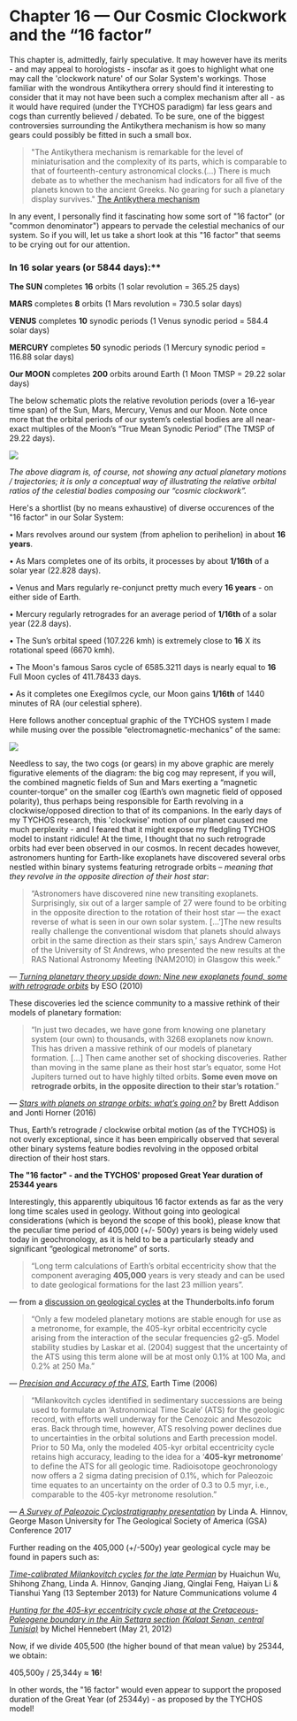 Chapter 16 — Our Cosmic Clockwork and the “16 factor”
=====================================================

This chapter is, admittedly, fairly speculative. It may however have its merits - and may appeal to horologists - insofar as it goes to highlight what one may call the 'clockwork nature' of our Solar System's workings. Those familiar with the wondrous Antikythera orrery should find it interesting to consider that it may not have been such a complex mechanism after all - as it would have required (under the TYCHOS paradigm) far less gears and cogs than currently believed / debated. To be sure, one of the biggest controversies surrounding the Antikythera mechanism is how so many gears could possibly be fitted in such a small box.

>"The Antikythera mechanism is remarkable for the level of miniaturisation and the complexity of its parts, which is comparable to that of fourteenth-century astronomical clocks.(...) There is much debate as to whether the mechanism had indicators for all five of the planets known to the ancient Greeks. No gearing for such a planetary display survives."
[The Antikythera mechanism](https://en.wikipedia.org/wiki/Antikythera_mechanism)

In any event, I personally find it fascinating how some sort of "16 factor" (or "common denominator") appears to pervade the celestial mechanics of our system. So if you will, let us take a short look at this "16 factor" that seems to be crying out for our attention.       


### In 16 solar years (or 5844 days):**

**The SUN**  completes **16** orbits (1 solar revolution = 365.25 days)

**MARS**  completes **8** orbits (1 Mars revolution = 730.5 solar days)

**VENUS**  completes **10** synodic periods (1 Venus synodic period = 584.4 solar days)

**MERCURY**  completes **50** synodic periods (1 Mercury synodic period = 116.88 solar days)

**Our MOON**  completes **200** orbits around Earth (1 Moon TMSP = 29.22 solar days)

The below schematic plots the relative revolution periods (over a 16-year time span) of the Sun, Mars, Mercury, Venus and our Moon. Note once more that the orbital periods of our system’s celestial bodies are all near-exact multiples of the Moon’s “True Mean Synodic Period” (The TMSP of 29.22 days).

![](https://www.tychos.info/book_imagery/067_16_SOLAR%20YEARS_01.jpg)

_The above diagram is, of course, not showing any actual planetary motions / trajectories; it is only a conceptual way of illustrating the relative orbital ratios of the celestial bodies composing our “cosmic clockwork”._

Here's a shortlist (by no means exhaustive) of diverse occurences of the "16 factor" in our Solar System:

• Mars revolves around our system (from aphelion to perihelion) in about **16 years**.

• As Mars completes one of its orbits, it processes by about **1/16th** of a solar year (22.828 days).

• Venus and Mars regularly re-conjunct pretty much every **16 years** - on either side of Earth.

• Mercury regularly retrogrades for an average period of **1/16th** of a solar year (22.8 days).

• The Sun’s orbital speed (107.226 kmh) is extremely close to **16** X its rotational speed (6670 kmh).

• The Moon's famous Saros cycle of 6585.3211 days is nearly equal to **16** Full Moon cycles of 411.78433 days.

• As it completes one Exegilmos cycle, our Moon gains **1/16th** of 1440 minutes of RA (our celestial sphere).


Here follows another conceptual graphic of the TYCHOS system I made while musing over the possible “electromagnetic-mechanics” of the same:

![](https://www.tychos.info/book_imagery/068_COGS_05.jpg)

Needless to say, the two cogs (or gears) in my above graphic are merely figurative elements of the diagram: the big cog may represent, if you will, the combined magnetic fields of Sun and Mars exerting a “magnetic counter-torque” on the smaller cog (Earth’s own magnetic field of opposed polarity), thus perhaps being responsible for Earth revolving in a clockwise/opposed direction to that of its companions. In the early days of my TYCHOS research, this 'clockwise' motion of our planet caused me much perplexity - and I feared that it might expose my fledgling TYCHOS model to instant ridicule! At the time, I thought that no such retrograde orbits had ever been observed in our cosmos. In recent decades however, astronomers hunting for Earth-like exoplanets have discovered several orbs nestled within binary systems featuring retrograde orbits – _meaning that they revolve in the opposite direction of their host star_:

> “Astronomers have discovered nine new transiting exoplanets. Surprisingly, six out of a larger sample of 27 were found to be orbiting in the opposite direction to the rotation of their host star — the exact reverse of what is seen in our own solar system. \[…’\]The new results really challenge the conventional wisdom that planets should always orbit in the same direction as their stars spin,’ says Andrew Cameron of the University of St Andrews, who presented the new results at the RAS National Astronomy Meeting (NAM2010) in Glasgow this week.”

— _[Turning planetary theory upside down: Nine new exoplanets found, some with retrograde orbits](https://www.tychos.info/citation/073A_Star-spin.htm)_ by ESO (2010)

These discoveries led the science community to a massive rethink of their models of planetary formation:

> “In just two decades, we have gone from knowing one planetary system (our own) to thousands, with 3268 exoplanets now known. This has driven a massive rethink of our models of planetary formation. \[…\] Then came another set of shocking discoveries. Rather than moving in the same plane as their host star’s equator, some Hot Jupiters turned out to have highly tilted orbits. **Some even move on retrograde orbits, in the opposite direction to their star’s rotation**.”

— [_Stars with planets on strange orbits: what’s going on?_](https://www.tychos.info/citation/073B_Strange-orbits.htm) by Brett Addison and Jonti Horner (2016)

Thus, Earth’s retrograde / clockwise orbital motion (as of the TYCHOS) is not overly exceptional, since it has been empirically observed that several other binary systems feature bodies revolving in the opposed orbital direction of their host stars.


**The "16 factor" - and the TYCHOS' proposed Great Year duration of 25344 years**

Interestingly, this apparently ubiquitous 16 factor extends as far as the very long time scales used in geology. Without going into geological considerations (which is beyond the scope of this book), please know that the peculiar time period of 405,000 (+/- 500y) years is being widely used today in geochronology, as it is held to be a particularly steady and significant “geological metronome” of sorts. 

> “Long term calculations of Earth’s orbital eccentricity show that the component averaging **405,000** years is very steady and can be used to date geological formations for the last 23 million years”.

— from a [discussion on geological cycles](https://www.tychos.info/citation/071A_Thunderbolts-info-Eccentricity.pdf) at the Thunderbolts.info forum

> “Only a few modeled planetary motions are stable enough for use as a metronome, for example, the 405-kyr orbital eccentricity cycle arising from the interaction of the secular frequencies g2-g5. Model stability studies by Laskar et al. (2004) suggest that the uncertainty of the ATS using this term alone will be at most only 0.1% at 100 Ma, and 0.2% at 250 Ma.”

— _[Precision and Accuracy of the ATS](https://www.tychos.info/citation/072B_Earth-time.htm)_, Earth Time (2006)

> “Milankovitch cycles identified in sedimentary successions are being used to formulate an ‘Astronomical Time Scale’ (ATS) for the geologic record, with efforts well underway for the Cenozoic and Mesozoic eras. Back through time, however, ATS resolving power declines due to uncertainties in the orbital solutions and Earth precession model. Prior to 50 Ma, only the modeled 405-kyr orbital eccentricity cycle retains high accuracy, leading to the idea for a ‘**405-kyr metronome**‘ to define the ATS for all geologic time. Radioisotope geochronology now offers a 2 sigma dating precision of 0.1%, which for Paleozoic time equates to an uncertainty on the order of 0.3 to 0.5 myr, i.e., comparable to the 405-kyr metronome resolution.”

— _[A Survey of Paleozoic Cyclostratigraphy presentation](https://www.tychos.info/citation/072A_Milankovitch-cycles.htm)_ by Linda A. Hinnov, George Mason University for The Geological Society of America (GSA) Conference 2017

Further reading on the 405,000 (+/-500y) year geological cycle may be found in papers such as:

_[Time-calibrated Milankovitch cycles for the late Permian](https://www.nature.com/articles/ncomms3452)_ by Huaichun Wu, Shihong Zhang, Linda A. Hinnov, Ganqing Jiang, Qinglai Feng, Haiyan Li & Tianshui Yang (13 September 2013) for Nature Communications volume 4

_[Hunting for the 405-kyr eccentricity cycle phase at the Cretaceous-Paleogene boundary in the Aïn Settara section (Kalaat Senan, central Tunisia)](http://paleopolis.rediris.es/cg/CG2012_A05/)_ by Michel Hennebert (May 21, 2012)

Now, if we divide 405,500 (the higher bound of that mean value) by 25344, we obtain:

405,500y / 25,344y ≈ **16**!

In other words, the "16 factor" would even appear to support the proposed duration of the Great Year (of 25344y) - as proposed by the TYCHOS model! 

